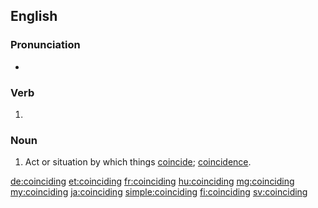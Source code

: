 ==English==

===Pronunciation===
* {{rhymes|aɪdɪŋ|lang=en}}

===Verb===
{{head|en|present participle}}

# {{present participle of|coincide|lang=en}}

===Noun===
{{en-noun}}

# Act or situation by which things [[coincide]]; [[coincidence]].

[[de:coinciding]]
[[et:coinciding]]
[[fr:coinciding]]
[[hu:coinciding]]
[[mg:coinciding]]
[[my:coinciding]]
[[ja:coinciding]]
[[simple:coinciding]]
[[fi:coinciding]]
[[sv:coinciding]]